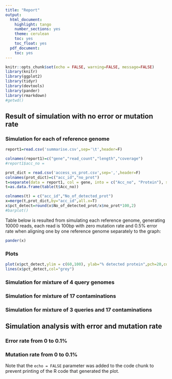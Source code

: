 ```yaml
---
title: "Report"
output:
  html_document:
    highlight: tango
    number_sections: yes
    theme: cerulean
    toc: yes
    toc_float: yes
  pdf_document:
    toc: yes
---
```


```r
knitr::opts_chunk$set(echo = FALSE, warning=FALSE, message=FALSE)
library(knitr)
library(ggplot2)
library(tidyr)
library(devtools)
library(pander)
library(rmarkdown)
#getwd()
```

## Result of simulation with no error or mutation rate

### Simulation for each of reference genome

```r

report1=read.csv('summarise.csv',sep='\t',header=F)

colnames(report1)=c("gene","read_count","length","coverage")
#report1$acc_no = 

prot_dict = read.csv('access_vs_prot.csv',sep=',',header=F)
colnames(prot_dict)=c("acc_id","no_prot")
t=separate(data = report1, col = gene, into = c("Acc_no", "Protein"), sep = "_")
t=as.data.frame(table(t$Acc_no))

colnames(t) = c("acc_id","No_of_detected_prot")
x=merge(t,prot_dict,by="acc_id",all.x=T)
x$pct_detect=round(x$No_of_detected_prot/x$no_prot*100,2)
#barplot()
```

Table below is resulted from simulating each reference genome, generating 10000 reads, each read is 100bp with zero mutation rate and 0.5% error rate when aligning one by one reference genome separately to the graph:

```r
pander(x)
```
### Plots


```r
plot(x$pct_detect,ylim = c(60,100), ylab="% detected protein",pch=20,col="blue")
lines(x$pct_detect,col="grey")
```

### Simulation for mixture of 4 query genomes


### Simulation for mixture of 17 contaminations


### Simulation for mixture of 3 queries and 17 contaminations


## Simulation analysis with error and mutation rate

### Error rate from 0 to 0.1\%


### Mutation rate from 0 to 0.1\%



Note that the `echo = FALSE` parameter was added to the code chunk to prevent printing of the R code that generated the plot.

